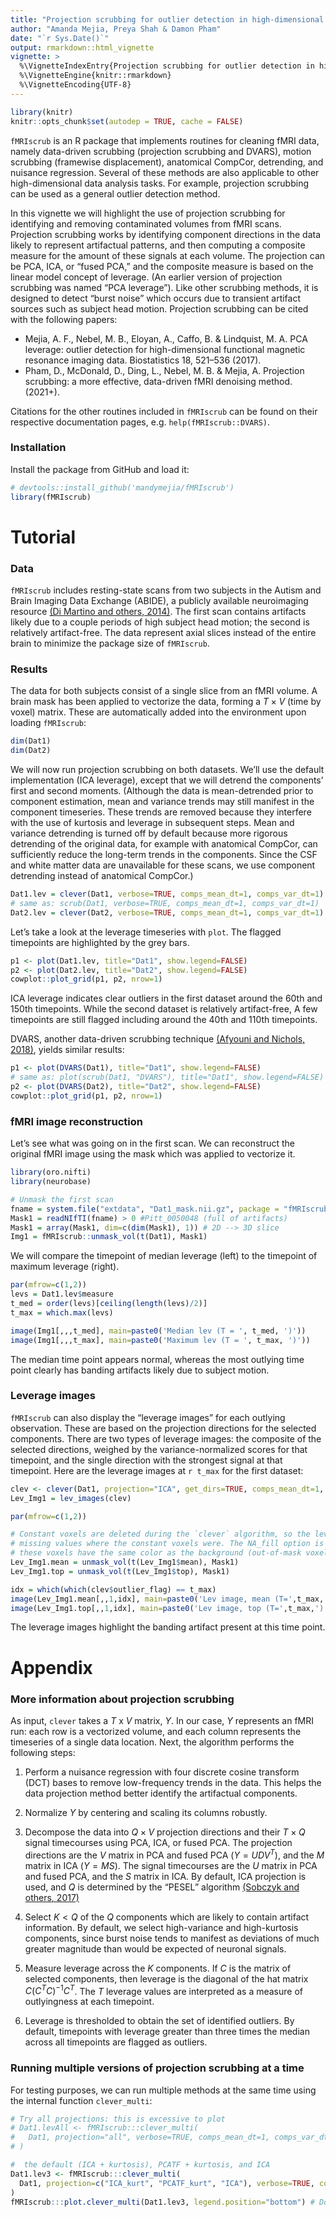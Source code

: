 ```yaml
---
title: "Projection scrubbing for outlier detection in high-dimensional data with `fMRIscrub`"
author: "Amanda Mejia, Preya Shah & Damon Pham"
date: "`r Sys.Date()`"
output: rmarkdown::html_vignette
vignette: >
  %\VignetteIndexEntry{Projection scrubbing for outlier detection in high-dimensional data with `fMRIscrub`}
  %\VignetteEngine{knitr::rmarkdown}
  %\VignetteEncoding{UTF-8}
---
```


```r
library(knitr)
knitr::opts_chunk$set(autodep = TRUE, cache = FALSE)
```

`fMRIscrub` is an R package that implements routines for cleaning fMRI data, namely data-driven scrubbing (projection scrubbing and DVARS), motion scrubbing (framewise displacement), anatomical CompCor, detrending, and nuisance regression. Several of these methods are also applicable to other high-dimensional data analysis tasks. For example, projection scrubbing can be used as a general outlier detection method.

In this vignette we will highlight the use of projection scrubbing for identifying and removing contaminated volumes from fMRI scans. Projection scrubbing works by identifying component directions in the data likely to represent artifactual patterns, and then computing a composite measure for the amount of these signals at each volume. The projection can be PCA, ICA, or "fused PCA," and the composite measure is based on the linear model concept of leverage. (An earlier version of projection scrubbing was named "PCA leverage"). Like other scrubbing methods, it is designed to detect "burst noise" which occurs due to transient artifact sources such as subject head motion. Projection scrubbing can be cited with the following papers: 

* Mejia, A. F., Nebel, M. B., Eloyan, A., Caffo, B. & Lindquist, M. A. PCA leverage: outlier detection for high-dimensional functional magnetic resonance imaging data. Biostatistics 18, 521–536 (2017).
* Pham, D., McDonald, D., Ding, L., Nebel, M. B. & Mejia, A. Projection scrubbing: a more effective, data-driven fMRI denoising method. (2021+).

Citations for the other routines included in `fMRIscrub` can be found on their respective documentation pages, e.g. `help(fMRIscrub::DVARS)`.

### Installation

Install the package from GitHub and load it:

```r
# devtools::install_github('mandymejia/fMRIscrub')
library(fMRIscrub)
```

# Tutorial

### Data

`fMRIscrub` includes resting-state scans from two subjects in the Autism and Brain Imaging Data Exchange (ABIDE), a publicly available neuroimaging resource [(Di Martino and others, 2014)](https://doi.org/10.1038/mp.2013.78). The first scan contains artifacts likely due to a couple periods of high subject head motion; the second is relatively artifact-free. The data represent axial slices instead of the entire brain to minimize the package size of `fMRIscrub`.
 
### Results

The data for both subjects consist of a single slice from an fMRI volume. A brain mask has been applied to vectorize the data, forming a $T \times V$ (time by voxel) matrix. These are automatically added into the environment upon loading `fMRIscrub`:

```r
dim(Dat1)
dim(Dat2)
```

We will now run projection scrubbing on both datasets. We'll use the default implementation (ICA leverage), except that we will detrend the components' first and second moments. (Although the data is mean-detrended prior to component estimation, mean and variance trends may still manifest in the component timeseries. These trends are removed because they interfere with the use of kurtosis and leverage in subsequent steps. Mean and variance detrending is turned off by default because more rigorous detrending of the original data, for example with anatomical CompCor, can sufficiently reduce the long-term trends in the components. Since the CSF and white matter data are unavailable for these scans, we use component detrending instead of anatomical CompCor.)

```r
Dat1.lev = clever(Dat1, verbose=TRUE, comps_mean_dt=1, comps_var_dt=1)
# same as: scrub(Dat1, verbose=TRUE, comps_mean_dt=1, comps_var_dt=1)
Dat2.lev = clever(Dat2, verbose=TRUE, comps_mean_dt=1, comps_var_dt=1)
```

Let's take a look at the leverage timeseries with `plot`. The flagged timepoints are highlighted by the grey bars.

```r
p1 <- plot(Dat1.lev, title="Dat1", show.legend=FALSE)
p2 <- plot(Dat2.lev, title="Dat2", show.legend=FALSE)
cowplot::plot_grid(p1, p2, nrow=1)
```

ICA leverage indicates clear outliers in the first dataset around the 60th and 150th timepoints. While the second dataset is relatively artifact-free, A few timepoints are still flagged including around the 40th and 110th timepoints. 

DVARS, another data-driven scrubbing technique [(Afyouni and Nichols, 2018)](https://doi.org/10.1016/j.neuroimage.2017.12.098), yields similar results:

```r
p1 <- plot(DVARS(Dat1), title="Dat1", show.legend=FALSE)
# same as: plot(scrub(Dat1, "DVARS"), title="Dat1", show.legend=FALSE)
p2 <- plot(DVARS(Dat2), title="Dat2", show.legend=FALSE)
cowplot::plot_grid(p1, p2, nrow=1)
```

### fMRI image reconstruction

Let's see what was going on in the first scan. We can reconstruct the original fMRI image using the mask which was applied to vectorize it. 

```r
library(oro.nifti)
library(neurobase)
```

```r
# Unmask the first scan
fname = system.file("extdata", "Dat1_mask.nii.gz", package = "fMRIscrub")
Mask1 = readNIfTI(fname) > 0 #Pitt_0050048 (full of artifacts)
Mask1 = array(Mask1, dim=c(dim(Mask1), 1)) # 2D --> 3D slice
Img1 = fMRIscrub::unmask_vol(t(Dat1), Mask1)
```

We will compare the timepoint of median leverage (left) to the timepoint of maximum leverage (right).

```r
par(mfrow=c(1,2))
levs = Dat1.lev$measure
t_med = order(levs)[ceiling(length(levs)/2)]
t_max = which.max(levs)

image(Img1[,,,t_med], main=paste0('Median lev (T = ', t_med, ')'))
image(Img1[,,,t_max], main=paste0('Maximum lev (T = ', t_max, ')'))
```

The median time point appears normal, whereas the most outlying time point clearly has banding artifacts likely due to subject motion.

### Leverage images

`fMRIscrub` can also display the "leverage images" for each outlying observation. These are based on the projection directions for the selected components. There are two types of leverage images: the composite of the selected directions, weighed by the variance-normalized scores for that timepoint, and the single direction with the strongest signal at that timepoint. Here are the leverage images at `r t_max` for the first dataset:


```r
clev <- clever(Dat1, projection="ICA", get_dirs=TRUE, comps_mean_dt=1, comps_var_dt=1)
Lev_Img1 = lev_images(clev)

par(mfrow=c(1,2))

# Constant voxels are deleted during the `clever` algorithm, so the leverage images will have
# missing values where the constant voxels were. The NA_fill option is used here to make
# these voxels have the same color as the background (out-of-mask voxels).
Lev_Img1.mean = unmask_vol(t(Lev_Img1$mean), Mask1)
Lev_Img1.top = unmask_vol(t(Lev_Img1$top), Mask1)

idx = which(which(clev$outlier_flag) == t_max)
image(Lev_Img1.mean[,,1,idx], main=paste0('Lev image, mean (T=',t_max,')'))
image(Lev_Img1.top[,,1,idx], main=paste0('Lev image, top (T=',t_max,')'))
```

The leverage images highlight the banding artifact present at this time point.

# Appendix

### More information about projection scrubbing

As input, `clever` takes a $T$ x $V$ matrix, $Y$. In our case, $Y$ represents an fMRI run: each row is a vectorized volume, and each column represents the timeseries of a single data location. Next, the algorithm performs the following steps: 

1. Perform a nuisance regression with four discrete cosine transform (DCT) bases to remove low-frequency trends in the data. This helps the data projection method better identify the artifactual components. 

1. Normalize $Y$ by centering and scaling its columns robustly.

2. Decompose the data into $Q \times V$ projection directions and their $T \times Q$ signal timecourses using PCA, ICA, or fused PCA. The projection directions are the $V$ matrix in PCA and fused PCA ($Y = UDV^T$), and the $M$ matrix in ICA ($Y = MS$). The signal timecourses are the $U$ matrix in PCA and fused PCA, and the $S$ matrix in ICA. By default, ICA projection is  used, and $Q$ is determined by the "PESEL" algorithm [(Sobczyk and others, 2017)](doi:10.1080/10618600.2017.1340302)

3. Select $K < Q$ of the $Q$ components which are likely to contain artifact information. By default, we select high-variance and high-kurtosis components, since burst noise tends to manifest as deviations of much greater magnitude than would be expected of neuronal signals.

3. Measure leverage across the $K$ components. If $C$ is the matrix of selected components, then leverage is the diagonal of the hat matrix $C(C^TC)^{-1}C^T$. The $T$ leverage values are interpreted as a measure of outlyingness at each timepoint.

4. Leverage is thresholded to obtain the set of identified outliers. By default, timepoints with leverage greater than three times the median across all timepoints are flagged as outliers.

### Running multiple versions of projection scrubbing at a time

For testing purposes, we can run multiple methods at the same time using the internal function `clever_multi`:

```r
# Try all projections: this is excessive to plot
# Dat1.levAll <- fMRIscrub:::clever_multi(
#   Dat1, projection="all", verbose=TRUE, comps_mean_dt=1, comps_var_dt=1
# )

#  the default (ICA + kurtosis), PCATF + kurtosis, and ICA
Dat1.lev3 <- fMRIscrub:::clever_multi(
  Dat1, projection=c("ICA_kurt", "PCATF_kurt", "ICA"), verbose=TRUE, comps_mean_dt=1, comps_var_dt=1
)
fMRIscrub:::plot.clever_multi(Dat1.lev3, legend.position="bottom") # Doesn't work yet!
```
